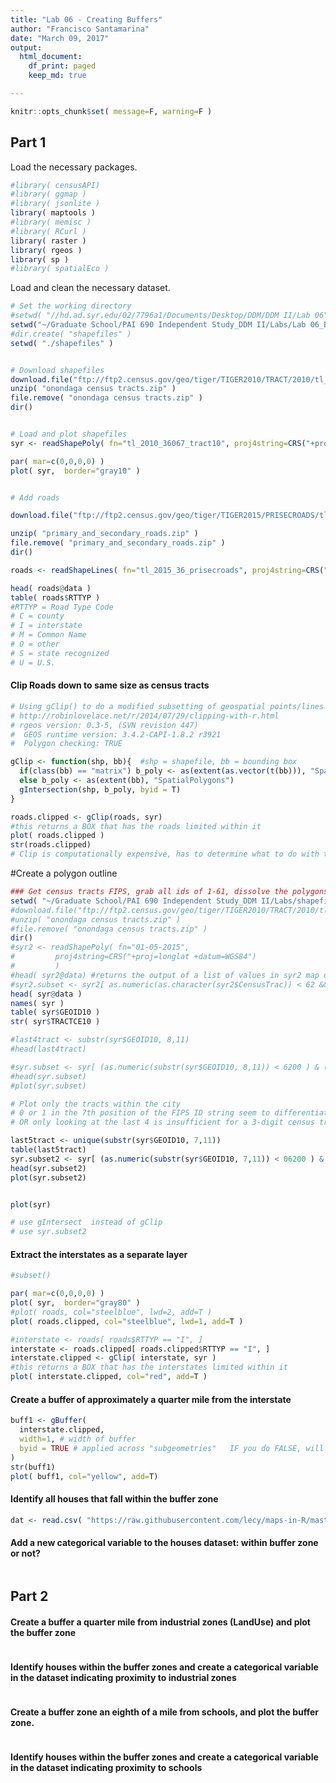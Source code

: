 ```yaml
---
title: "Lab 06 - Creating Buffers"
author: "Francisco Santamarina"
date: "March 09, 2017"
output:
  html_document:
    df_print: paged
    keep_md: true

---
```


```r
knitr::opts_chunk$set( message=F, warning=F )
```

## Part 1

Load the necessary packages.
```r
#library( censusAPI)
#library( ggmap )
#library( jsonlite )
library( maptools )
#library( memisc )
#library( RCurl )
library( raster )
library( rgeos )
library( sp )
#library( spatialEco ) 

```

Load and clean the necessary dataset.
```r
# Set the working directory
#setwd( "//hd.ad.syr.edu/02/7796a1/Documents/Desktop/DDM/DDM II/Lab 06" )
setwd("~/Graduate School/PAI 690 Independent Study_DDM II/Labs/Lab 06_Buffers")
#dir.create( "shapefiles" )
setwd( "./shapefiles" )


# Download shapefiles
download.file("ftp://ftp2.census.gov/geo/tiger/TIGER2010/TRACT/2010/tl_2010_36067_tract10.zip", "onondaga census tracts.zip" )
unzip( "onondaga census tracts.zip" )
file.remove( "onondaga census tracts.zip" )
dir()


# Load and plot shapefiles
syr <- readShapePoly( fn="tl_2010_36067_tract10", proj4string=CRS("+proj=longlat +datum=WGS84") )

par( mar=c(0,0,0,0) )
plot( syr,  border="gray10" )


# Add roads

download.file("ftp://ftp2.census.gov/geo/tiger/TIGER2015/PRISECROADS/tl_2015_36_prisecroads.zip", "primary_and_secondary_roads.zip" )

unzip( "primary_and_secondary_roads.zip" )
file.remove( "primary_and_secondary_roads.zip" )
dir()

roads <- readShapeLines( fn="tl_2015_36_prisecroads", proj4string=CRS("+proj=longlat +datum=WGS84") )

head( roads@data )
table( roads$RTTYP )
#RTTYP = Road Type Code
# C = county
# I = interstate
# M = Common Name
# O = other
# S = state recognized
# U = U.S.

```

#### Clip Roads down to same size as census tracts
```r
# Using gClip() to do a modified subsetting of geospatial points/lines
# http://robinlovelace.net/r/2014/07/29/clipping-with-r.html
# rgeos version: 0.3-5, (SVN revision 447)
#  GEOS runtime version: 3.4.2-CAPI-1.8.2 r3921 
#  Polygon checking: TRUE

gClip <- function(shp, bb){  #shp = shapefile, bb = bounding box
  if(class(bb) == "matrix") b_poly <- as(extent(as.vector(t(bb))), "SpatialPolygons")
  else b_poly <- as(extent(bb), "SpatialPolygons")
  gIntersection(shp, b_poly, byid = T)
}

roads.clipped <- gClip(roads, syr)
#this returns a BOX that has the roads limited within it
plot( roads.clipped )
str(roads.clipped)
# Clip is computationally expensive, has to determine what to do with the polygons destroyed in the clip
```


#Create a polygon outline
```r
### Get census tracts FIPS, grab all ids of 1-61, dissolve the polygons to get the outline
setwd( "~/Graduate School/PAI 690 Independent Study_DDM II/Labs/shapefiles" )
#download.file("ftp://ftp2.census.gov/geo/tiger/TIGER2010/TRACT/2010/tl_2010_36067_tract10.zip", "onondaga census tracts.zip" )
#unzip( "onondaga census tracts.zip" )
#file.remove( "onondaga census tracts.zip" )
dir()
#syr2 <- readShapePoly( fn="01-05-2015", 
#         proj4string=CRS("+proj=longlat +datum=WGS84") 
#         )
#head( syr2@data) #returns the output of a list of values in syr2 map data
#syr2.subset <- syr2[ as.numeric(as.character(syr2$CensusTrac)) < 62 && as.numeric(as.character(syr2$CensusTrac)) > 0 ]
head( syr@data )
names( syr )
table( syr$GEOID10 )
str( syr$TRACTCE10 )

#last4tract <- substr(syr$GEOID10, 8,11)
#head(last4tract)

#syr.subset <- syr[ (as.numeric(substr(syr$GEOID10, 8,11)) < 6200 ) & (as.numeric(substr(syr$GEOID10, 8,11)) > 0), ]
#head(syr.subset)
#plot(syr.subset)

# Plot only the tracts within the city
# 0 or 1 in the 7th position of the FIPS ID string seem to differentiate city vs rural
# OR only looking at the last 4 is insufficient for a 3-digit census tract ID

last5tract <- unique(substr(syr$GEOID10, 7,11))
table(last5tract)
syr.subset2 <- syr[ (as.numeric(substr(syr$GEOID10, 7,11)) < 06200 ) & (as.numeric(substr(syr$GEOID10, 7,11)) > 0), ]
head(syr.subset2)
plot(syr.subset2)


plot(syr)

# use gIntersect  instead of gClip
# use syr.subset2
```


#### Extract the interstates as a separate layer
```r
#subset()

par( mar=c(0,0,0,0) )
plot( syr,  border="gray80" )
#plot( roads, col="steelblue", lwd=2, add=T )
plot( roads.clipped, col="steelblue", lwd=1, add=T )

#interstate <- roads[ roads$RTTYP == "I", ]
interstate <- roads.clipped[ roads.clipped$RTTYP == "I", ]
interstate.clipped <- gClip( interstate, syr )
#this returns a BOX that has the interstates limited within it
plot( interstate.clipped, col="red", add=T )
```

#### Create a buffer of approximately a quarter mile from the interstate
```r
buff1 <- gBuffer(
  interstate.clipped,
  width=1, # width of buffer
  byid = TRUE # applied across "subgeometries"   IF you do FALSE, will automatically create a dissolved buffer
)
str(buff1)
plot( buff1, col="yellow", add=T)
```

#### Identify all houses that fall within the buffer zone
```r
dat <- read.csv( "https://raw.githubusercontent.com/lecy/maps-in-R/master/Data/syr_parcels.csv" )

```


#### Add a new categorical variable to the houses dataset: within buffer zone or not?
```r

```


## Part 2

#### Create a buffer a quarter mile from industrial zones (LandUse) and plot the buffer zone
```r

```

#### Identify houses within the buffer zones and create a categorical variable in the dataset indicating proximity to industrial zones
```r

```

#### Create a buffer zone an eighth of a mile from schools, and plot the buffer zone.
```r

```

#### Identify houses within the buffer zones and create a categorical variable in the dataset indicating proximity to schools
```r

```

